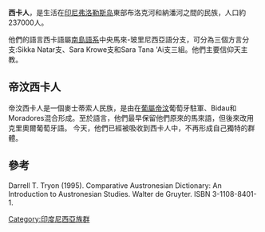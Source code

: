 '''西卡人'''，是生活在[[印尼|印尼]][[弗洛勒斯岛|弗洛勒斯岛]]東部布洛克河和納潘河之間的民族，人口約237000人。

他們的語言西卡語屬[[南島語系|南島語系]]中央馬來-玻里尼西亞語分支，可分為三個方言分支:Sikka Natar支、Sara Krowe支和Sara Tana 'Ai支三組。他們主要信仰天主教。

==帝汶西卡人==
帝汶西卡人是一個麥士蒂索人民族，是由在[[葡屬帝汶|葡屬帝汶]]葡萄牙駐軍、Bidau和Moradores混合形成。至於語言，他們最早保留他們原來的馬來語，但後來改用克里奧爾葡萄牙語。 今天，他們已經被吸收到西卡人中，不再形成自己獨特的群體。

==參考==
Darrell T. Tryon (1995). Comparative Austronesian Dictionary: An Introduction to Austronesian Studies. Walter de Gruyter. ISBN 3-1108-8401-1.

[[Category:印度尼西亞族群|Category:印度尼西亞族群]]